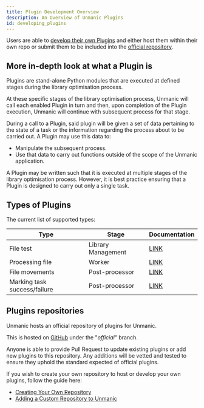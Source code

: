 ```yaml
---
title: Plugin Development Overview
description: An Overview of Unmanic Plugins
id: developing_plugins
---
```


Users are able to [develop their own Plugins](/docs/development/writing_plugins/introduction)
and either host them within their own repo or submit them to be included into the 
[official repository](https://github.com/Unmanic/unmanic-plugins/tree/official).


## More in-depth look at what a Plugin is

Plugins are stand-alone Python modules that are executed at defined stages during
the library optimisation process.

At these specific stages of the library optimisation process, Unmanic will call
each enabled Plugin in turn and then, upon completion of the Plugin execution,
Unmanic will continue with subsequent process for that stage.

During a call to a Plugin, said plugin will be given a set of data pertaining to the state 
of a task or the information regarding the process about to be carried out. 
A Plugin may use this data to:

  - Manipulate the subsequent process.
  - Use that data to carry out functions outside of the scope of the Unmanic application.

A Plugin may be written such that it is executed at multiple stages of the library
optimisation process. However, it is best practice ensuring that a Plugin is designed to carry out
only a single task.


## Types of Plugins

The current list of supported types:

| Type                         | Stage              | Documentation                                                  |
|------------------------------|--------------------|----------------------------------------------------------------|
| File test                    | Library Management | [LINK](/docs/development/writing_plugins/plugin_runner_types#library-management---file-test) |
| Processing file              | Worker             | [LINK](/docs/development/writing_plugins/plugin_runner_types#worker---processing-file) |
| File movements               | Post-processor     | [LINK](/docs/development/writing_plugins/plugin_runner_types#post-processor---file-movements) |
| Marking task success/failure | Post-processor     | [LINK](/docs/development/writing_plugins/plugin_runner_types#post-processor---marking-task-successfailure) |


## Plugins repositories

Unmanic hosts an official repository of plugins for Unmanic.

This is hosted on [GitHub](https://github.com/Unmanic/unmanic-plugins/tree/official) under the "*official*" branch.

Anyone is able to provide Pull Request to update existing plugins or add new plugins to this repository.
Any additions will be vetted and tested to ensure they uphold the standard expected of official plugins.

If you wish to create your own repository to host or develop your own plugins, follow the guide here:

* [Creating Your Own Repository](/docs/development/plugin_repos/creating_your_own_repo)
* [Adding a Custom Repository to Unmanic](/docs/configuration/plugins/adding_a_custom_plugin_repo)




